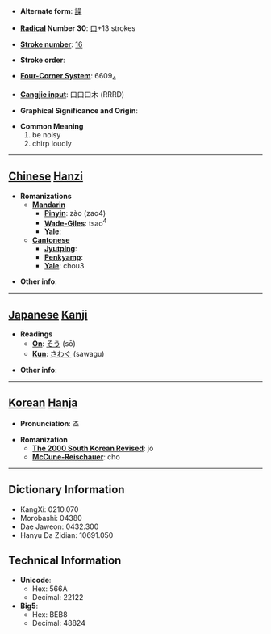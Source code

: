 * '''Alternate form''': [[譟]]

* '''[[Wiktionary:Chinese radical index| Radical]] Number 30''': [[Wiktionary:Chinese radical index 口|口]]+13 strokes

* '''[[Wiktionary:Chinese total strokes index|Stroke number]]''': [[Wiktionary:Chinese total strokes index 16|16]]

* '''Stroke order''': 

* '''[[Wiktionary:Chinese four corner index|Four-Corner System]]''': 6609<sub>4</sub>

* '''[[Wiktionary:Chinese Cangjie index|Cangjie input]]''': 口口口木 (RRRD)

* '''Graphical Significance and Origin''': 

* '''Common Meaning'''
*#be noisy
*# chirp loudly


----

== [[Chinese]] [[Hanzi]] ==

* '''Romanizations'''
** '''[[Mandarin]]'''
*** '''[[Pinyin]]''': zào (zao4)
*** '''[[Wade-Giles]]''': tsao<sup>4</sup>
*** '''[[Yale]]''': 
** '''[[Cantonese]]'''
*** '''[[Jyutping]]''':
*** '''[[Penkyamp]]''': 
*** '''[[Yale]]''': chou3

* '''Other info''': 

----

== [[Japanese]] [[Kanji]] ==

* '''Readings'''
** '''[[On]]''': [[そう]] (sō)
** '''[[Kun]]''': [[さわぐ]] (sawagu)

* '''Other info''':  

----

== [[Korean]] [[Hanja]] ==

* '''Pronunciation''': 조

* '''Romanization'''
** '''[[The 2000 South Korean Revised Romanization|The 2000 South Korean Revised]]''': jo
** '''[[McCune-Reischauer]]''': cho

----

== Dictionary Information ==

* KangXi: 0210.070
* Morobashi: 04380
* Dae Jaweon: 0432.300
* Hanyu Da Zidian: 10691.050

== Technical Information ==

* '''Unicode''':
** Hex: 566A
** Decimal: 22122
* '''Big5''':
** Hex: BEB8
** Decimal: 48824